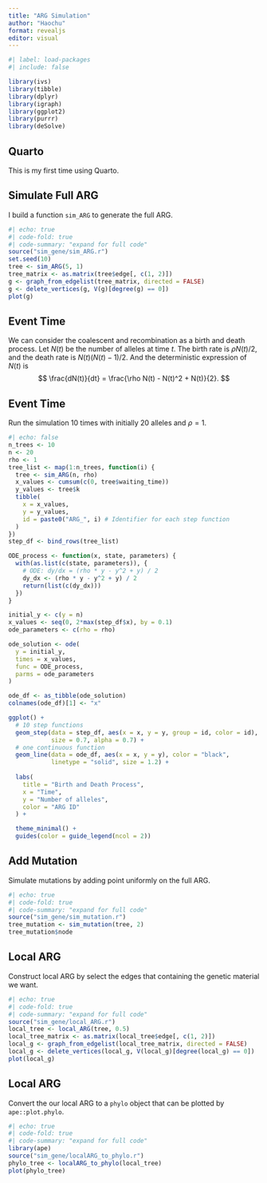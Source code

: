 ```yaml
---
title: "ARG Simulation"
author: "Haochu"
format: revealjs
editor: visual
---
```


```r
#| label: load-packages
#| include: false

library(ivs)
library(tibble)
library(dplyr)
library(igraph)
library(ggplot2)
library(purrr)
library(deSolve)
```

## Quarto

This is my first time using Quarto.

## Simulate Full ARG

I build a function `sim_ARG` to generate the full ARG.

```r
#| echo: true
#| code-fold: true
#| code-summary: "expand for full code"
source("sim_gene/sim_ARG.r")
set.seed(10)
tree <- sim_ARG(5, 1)
tree_matrix <- as.matrix(tree$edge[, c(1, 2)])
g <- graph_from_edgelist(tree_matrix, directed = FALSE)
g <- delete_vertices(g, V(g)[degree(g) == 0])
plot(g)
```

## Event Time

We can consider the coalescent and recombination as a birth and death process. Let $N(t)$ be the number of alleles at time $t$. The birth rate is $\rho N(t)/2$, and the death rate is $N(t)(N(t)-1)/2$. And the deterministic expression of $N(t)$ is
$$
\frac{dN(t)}{dt} = \frac{\rho N(t) - N(t)^2 + N(t)}{2}.
$$

## Event Time

Run the simulation 10 times with initially $20$ alleles and $\rho=1$.
```r
#| echo: false
n_trees <- 10
n <- 20
rho <- 1
tree_list <- map(1:n_trees, function(i) {
  tree <- sim_ARG(n, rho)
  x_values <- cumsum(c(0, tree$waiting_time))
  y_values <- tree$k
  tibble(
    x = x_values,
    y = y_values,
    id = paste0("ARG_", i) # Identifier for each step function
  )
})
step_df <- bind_rows(tree_list)

ODE_process <- function(x, state, parameters) {
  with(as.list(c(state, parameters)), {
    # ODE: dy/dx = (rho * y - y^2 + y) / 2
    dy_dx <- (rho * y - y^2 + y) / 2
    return(list(c(dy_dx)))
  })
}

initial_y <- c(y = n)
x_values <- seq(0, 2*max(step_df$x), by = 0.1)
ode_parameters <- c(rho = rho)

ode_solution <- ode(
  y = initial_y,
  times = x_values,
  func = ODE_process,
  parms = ode_parameters
)

ode_df <- as_tibble(ode_solution)
colnames(ode_df)[1] <- "x"

ggplot() +
  # 10 step functions 
  geom_step(data = step_df, aes(x = x, y = y, group = id, color = id),
            size = 0.7, alpha = 0.7) +
  # one continuous function
  geom_line(data = ode_df, aes(x = x, y = y), color = "black",
            linetype = "solid", size = 1.2) +
  
  labs(
    title = "Birth and Death Process",
    x = "Time",
    y = "Number of alleles",
    color = "ARG ID"
  ) +

  theme_minimal() +
  guides(color = guide_legend(ncol = 2))

```

## Add Mutation

Simulate mutations by adding point uniformly on the full ARG.

```r
#| echo: true
#| code-fold: true
#| code-summary: "expand for full code"
source("sim_gene/sim_mutation.r")
tree_mutation <- sim_mutation(tree, 2)
tree_mutation$node
```

## Local ARG

Construct local ARG by select the edges that containing the genetic material we want.

```r
#| echo: true
#| code-fold: true
#| code-summary: "expand for full code"
source("sim_gene/local_ARG.r")
local_tree <- local_ARG(tree, 0.5)
local_tree_matrix <- as.matrix(local_tree$edge[, c(1, 2)])
local_g <- graph_from_edgelist(local_tree_matrix, directed = FALSE)
local_g <- delete_vertices(local_g, V(local_g)[degree(local_g) == 0])
plot(local_g)
```

## Local ARG

Convert the our local ARG to a `phylo` object that can be plotted by `ape::plot.phylo`.

```r
#| echo: true
#| code-fold: true
#| code-summary: "expand for full code"
library(ape)
source("sim_gene/localARG_to_phylo.r")
phylo_tree <- localARG_to_phylo(local_tree)
plot(phylo_tree)
```


